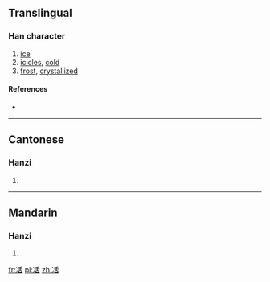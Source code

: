 ==Translingual==

===Han character===
{{Han char|rn=15|rad=冫|as=06|sn=8|four=|canj=IMHJR|ids=⿰冫舌}}

# [[ice]]
# [[icicle]]s, [[cold]]
# [[frost]], [[crystallized]]

====References====
* {{Han ref|kx=0132.080|hdz=10297.070|uh=34C9|ud=13513}}

----

==Cantonese==

===Hanzi===
{{yue-hanzi|jyut=[[gwaat3]], [[gwat3]], [[kut3]], [[wun6]], [[wut6]]|y=gwaat3, gwat3, kut3, wun6, wut6}}

# {{defn|lang=yue|sort=冫06}}

----

==Mandarin==

===Hanzi===
{{cmn-hanzi|pin=[[huò]] ([[huo4]]), [[huàn]] ([[huan4]]), [[huó]] ([[huo2]])|wg=huo<sup>4</sup>, huan<sup>4</sup>, huo<sup>2</sup>}}

# {{defn|lang=cmn|sort=冫06}}

[[fr:㓉]]
[[pl:㓉]]
[[zh:㓉]]